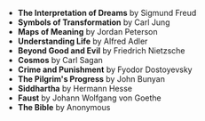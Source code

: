 
<Article title="Great Books" ctime="Sept. 30, 2022" subtitle="These are books I believe have fundamentally shaped my thinking.">

- **The Interpretation of Dreams** by Sigmund Freud
- **Symbols of Transformation** by Carl Jung
- **Maps of Meaning** by Jordan Peterson
- **Understanding Life** by Alfred Adler
- **Beyond Good and Evil** by Friedrich Nietzsche
- **Cosmos** by Carl Sagan
- **Crime and Punishment** by Fyodor Dostoyevsky
- **The Pilgrim's Progress** by John Bunyan
- **Siddhartha** by Hermann Hesse
- **Faust** by Johann Wolfgang von Goethe
- **The Bible** by Anonymous

</Article>